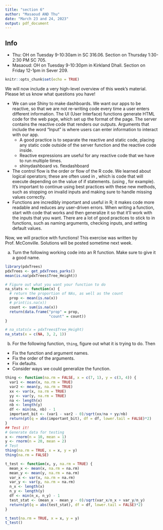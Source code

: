 ```yaml
---
title: "section 6"
author: "Masaoud AND Thu"
date: "March 23 and 24, 2023"
output: pdf_document
---
```


## Info

- Thu: OH on Tuesday 9-10:30am in SC 316.06. Section on Thursday 1:30-2:30 PM SC 705.
- Masaoud: OH on Tuesday 9-10:30pm in Kirkland Dhall. Section on Friday 12-1pm in Sever 209.


```r
knitr::opts_chunk$set(echo = TRUE)
```


\textbf{First: Any questions on projects? We can also answer any individual questions during the second half of our section!}

We will now include a very high-level overview of this week's material. Please let us know what questions you have!

- We can use Shiny to make dashboards. We want our apps to be reactive, so that we are not re-writing code every time a user enters different information. The UI (User Interface) functions generate HTML code for the web page, which set up the format of the page. The server contains the reactive code that renders our outputs. Arguments that include the word "Input" is where users can enter information to interact with our app. 
  - A good practice is to separate the reactive and static code, placing any static code outside of the server function and the reactive code inside.
  - Reactive expressions are useful for any reactive code that we have to run multiple times.
  - shinydashboard vs. flexdashboard
- The control flow is the order or flow of the R code. We learned about logical operators; these are often used in \textbf{conditional control flow}, which is code that will execute depending on the value of if statements. (using \texttt{if(), ifelse()}, for example). It's important to continue using best practices with these new methods, such as stopping on invalid inputs and making sure to handle missing values correctly.
- Functions are incredibly important and useful in R; it makes code more readable and reduces any user-driven errors. When writing a function, start with code that works and then generalize it so that it'll work with the inputs that you want. There are a lot of good practices to stick to in functions, such as naming arguments, checking inputs, and setting default values.


\newpage

Now, we will practice with functions! This exercise was written by Prof. McConville. Solutions will be posted sometime next week.

a.  Turn the following working code into an R function.  Make sure to give it a good name.


```r
library(pdxTrees)
pdxTrees <- get_pdxTrees_parks()
mean(is.na(pdxTrees$Tree_Height))
```

```r
# Figure out what you want your function to do
na_stats <- function(x) {
  # return the proportion of NAs, as well as the count
  prop <- mean(is.na(x))
  # print(is.na(x))
  count <- sum(is.na(x))
  return(data.frame("prop" = prop,
                    "count" = count))
}

# na_stats(x = pdxTrees$Tree_Height)
na_stats(x = c(NA, 3, 2, 1))
```




b. For the following function, `thing`, figure out what it is trying to do.  Then 

* Fix the function and argument names.
* Fix the order of the arguments.
* Fix defaults.
* Consider ways we could generalize the function.

```r
thing <- function(na.rm = FALSE, x = c(7, 1), y = c(3, 4)) {
  var1 <- mean(x, na.rm = TRUE)
  var2 <- mean(y, na.rm = TRUE)
  xx <- var(x, na.rm = TRUE)
  yy <- var(y, na.rm = TRUE)
  na <- length(x)
  nb <- length(y)
  df <- min(na, nb) - 1
  important_bit <- (var1 - var2 - 0)/sqrt(xx/na + yy/nb)
  return(pt(q = abs(important_bit), df = df, lower.tail = FALSE)*2)
}
## Test it!
# Generate data for testing
x <- rnorm(n = 10, mean = 1)
y <- rnorm(n = 20, mean = 2)
# Test
thing(na.rm = TRUE, x = x, y = y)
thing(na.rm = FALSE)
```

```r
t_test <- function(x, y, na.rm = TRUE) {
  mean_x <- mean(x, na.rm = na.rm)
  mean_y <- mean(y, na.rm = na.rm)
  var_x <- var(x, na.rm = na.rm)
  var_y <- var(y, na.rm = na.rm)
  n_x <- length(x)
  n_y <- length(y)
  df <- min(n_x, n_y) - 1
  test_stat <- (mean_x - mean_y - 0)/sqrt(var_x/n_x + var_y/n_y)
  return(pt(q = abs(test_stat), df = df, lower.tail = FALSE)*2)
}

t_test(na.rm = TRUE, x = x, y = y)
t_test()
```



